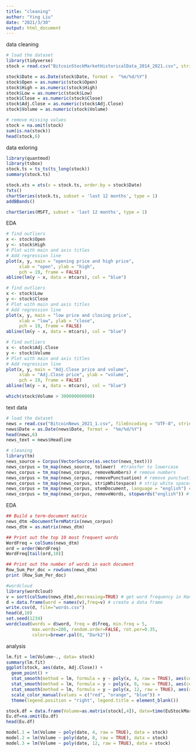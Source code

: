 ```yaml
---
title: "cleaning"
author: "Ying Liu"
date: "2021/3/30"
output: html_document
---
```


data cleaning
```r
# load the dataset
library(tidyverse)
stock = read.csv("BitcoinStockMarketHistoricalData_2014_2021.csv", stringsAsFactors=FALSE)

stock$Date = as.Date(stock$Date, format =  "%m/%d/%Y")
stock$Open = as.numeric(stock$Open)
stock$High = as.numeric(stock$High)
stock$Low = as.numeric(stock$Low)
stock$Close = as.numeric(stock$Close)
stock$Adj.Close = as.numeric(stock$Adj.Close)
stock$Volume = as.numeric(stock$Volume)

# remove missing values
stock = na.omit(stock)
sum(is.na(stock))
head(stock,6)
```

data exloring
```r
library(quantmod)
library(tsbox)
stock.ts = ts_ts(ts_long(stock))
summary(stock.ts)

stock.xts = xts(x = stock.ts, order.by = stock$Date)
?xts()
chartSeries(stock.ts, subset = 'last 12 months', type = 1)
addBBands()

chartSeries(MSFT, subset = 'last 12 months', type = 1)
```

EDA
```r
# find outliers
x <- stock$Open
y <- stock$High
# Plot with main and axis titles
# Add regression line
plot(x, y, main = "opening price and high price",
     xlab = "open", ylab = "high",
     pch = 19, frame = FALSE)
abline(lm(y ~ x, data = mtcars), col = "blue")

# find outliers
x <- stock$Low
y <- stock$Close
# Plot with main and axis titles
# Add regression line
plot(x, y, main = "low price and closing price",
     xlab = "low", ylab = "close",
     pch = 19, frame = FALSE)
abline(lm(y ~ x, data = mtcars), col = "blue")

# find outliers
x <- stock$Adj.Close
y <- stock$Volume
# Plot with main and axis titles
# Add regression line
plot(x, y, main = "Adj.Close price and volume",
     xlab = "Adj.Close price", ylab = "volume",
     pch = 19, frame = FALSE)
abline(lm(y ~ x, data = mtcars), col = "blue")

which(stock$Volume > 300000000000)
```

text data
```r
# load the dataset
news = read.csv("BitcoinNews_2021_1.csv", fileEncoding = "UTF-8", stringsAsFactors=FALSE)
news$Date = as.Date(news$Date, format =  "%m/%d/%Y")
head(news,6)
news_text = news$Headline

# cleaning
library(tm)
news_source = Corpus(VectorSource(as.vector(news_text))) 
news_corpus = tm_map(news_source, tolower)  #transfer to lowercase
news_corpus = tm_map(news_corpus, removeNumbers) # remove numbers
news_corpus = tm_map(news_corpus, removePunctuation) # remove punctuation 
news_corpus = tm_map(news_corpus, stripWhitespace) # strip white spaces
news_corpus = tm_map(news_corpus, stemDocument, language = "english") # remove common word endings
news_corpus = tm_map(news_corpus, removeWords, stopwords("english")) # remove useless words
```

EDA
```r
## Build a term-document matrix
news_dtm =DocumentTermMatrix(news_corpus)
news_dtm = as.matrix(news_dtm)

## Print out the top 10 most frequent words
WordFreq = colSums(news_dtm)
ord = order(WordFreq)
WordFreq[tail(ord,10)]

## Print out the number of words in each document
Row_Sum_Per_doc = rowSums(news_dtm)
print (Row_Sum_Per_doc)

#wordcloud 
library(wordcloud) 
v = sort(colSums(news_dtm),decreasing=TRUE) # get word frequency in Hamilton files
d = data.frame(word = names(v),freq=v) # create a data frame 
write.csv(d, file="words.csv")
head(d,10)
set.seed(1234)
wordcloud(words = d$word, freq = d$freq, min.freq = 5,
          max.words=200, random.order=FALSE, rot.per=0.35,
          colors=brewer.pal(8, "Dark2"))
```

analysis
```r
lm.fit = lm(Volume~., data= stock)
summary(lm.fit)
ggplot(stock, aes(date, Adj.Close)) +
  geom_point() +
  stat_smooth(method = lm, formula = y ~ poly(x, 4, raw = TRUE), aes(col = "4df"))+
  stat_smooth(method = lm, formula = y ~ poly(x, 8, raw = TRUE), aes(col = "8df"))+
  stat_smooth(method = lm, formula = y ~ poly(x, 12, raw = TRUE), aes(col = "12df"))+
  scale_color_manual(values = c("red", "orange", "blue")) +
  theme(legend.position = "right", legend.title = element_blank())
```

```r
stock.df = data.frame(Volume=as.matrix(stock[,4]), date=time(EuStockMarkets))
Eu.df=na.omit(Eu.df)
head(Eu.df)

model.1 = lm(Volume ~ poly(date, 4, raw = TRUE), data = stock)
model.2 = lm(Volume ~ poly(date, 8, raw = TRUE), data = stock)
model.3 = lm(Volume ~ poly(date, 12, raw = TRUE), data = stock)
```
